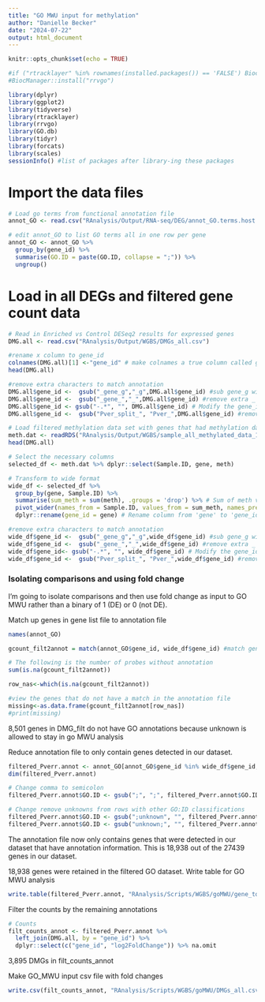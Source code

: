 ```yaml
---
title: "GO MWU input for methylation"
author: "Danielle Becker"
date: "2024-07-22"
output: html_document
---
```


```r
knitr::opts_chunk$set(echo = TRUE)
```

```r
#if ("rtracklayer" %in% rownames(installed.packages()) == 'FALSE') BiocManager::install("rtracklayer")
#BiocManager::install("rrvgo")

library(dplyr)
library(ggplot2)
library(tidyverse)
library(rtracklayer)
library(rrvgo)
library(GO.db)
library(tidyr)
library(forcats)
library(scales)
sessionInfo() #list of packages after library-ing these packages
```


# Import the data files 
```r
# Load go terms from functional annotation file
annot_GO <- read.csv("RAnalysis/Output/RNA-seq/DEG/annot_GO.terms.host.csv")[-1]

# edit annot_GO to list GO terms all in one row per gene
annot_GO <- annot_GO %>%
  group_by(gene_id) %>%
  summarise(GO.ID = paste(GO.ID, collapse = ";")) %>%
  ungroup()

```

# Load in all DEGs and filtered gene count data
```r
# Read in Enriched vs Control DESeq2 results for expressed genes 
DMG.all <- read.csv("RAnalysis/Output/WGBS/DMGs_all.csv")

#rename x column to gene_id
colnames(DMG.all)[1] <-"gene_id" # make colnames a true column called gene_id
head(DMG.all)

#remove extra characters to match annotation 
DMG.all$gene_id <-  gsub("_gene_g","_g",DMG.all$gene_id) #sub gene_g with _g
DMG.all$gene_id <-  gsub("_gene_","_",DMG.all$gene_id) #remove extra _
DMG.all$gene_id <- gsub("-.*", "", DMG.all$gene_id) # Modify the gene_id column to remove the dash and anything after it
DMG.all$gene_id <-  gsub("Pver_split_", "Pver_",DMG.all$gene_id) #remove the extra _gene_ after split

# Load filtered methylation data set with genes that had methylation data
meth.dat <- readRDS("RAnalysis/Output/WGBS/sample_all_methylated_data_10x.Rdata") #read in info
head(DMG.all)

# Select the necessary columns
selected_df <- meth.dat %>% dplyr::select(Sample.ID, gene, meth)

# Transform to wide format
wide_df <- selected_df %>%
  group_by(gene, Sample.ID) %>%
  summarise(sum_meth = sum(meth), .groups = 'drop') %>% # Sum of meth values for each gene per Sample.ID
  pivot_wider(names_from = Sample.ID, values_from = sum_meth, names_prefix = "Sample_") %>% # Convert to wide format
  dplyr::rename(gene_id = gene) # Rename column from 'gene' to 'gene_id'

#remove extra characters to match annotation 
wide_df$gene_id <-  gsub("_gene_g","_g",wide_df$gene_id) #sub gene_g with _g
wide_df$gene_id <-  gsub("_gene_","_",wide_df$gene_id) #remove extra _
wide_df$gene_id<- gsub("-.*", "", wide_df$gene_id) # Modify the gene_id column to remove the dash and anything after it
wide_df$gene_id <-  gsub("Pver_split_", "Pver_",wide_df$gene_id) #remove the extra _gene_ after split

```

### Isolating comparisons and using fold change 

I'm going to isolate comparisons and then use fold change as input to GO MWU rather than a binary of 1 (DE) or 0 (not DE). 

Match up genes in gene list file to annotation file
```r
names(annot_GO)

gcount_filt2annot = match(annot_GO$gene_id, wide_df$gene_id) #match genes in gcount_filt to annot_GO

# The following is the number of probes without annotation 
sum(is.na(gcount_filt2annot))

row_nas<-which(is.na(gcount_filt2annot))

#view the genes that do not have a match in the annotation file
missing<-as.data.frame(gcount_filt2annot[row_nas])
#print(missing)
```
8,501 genes in DMG_filt do not have GO annotations because unknown is allowed to stay in go MWU analysis

Reduce annotation file to only contain genes detected in our dataset.  
```r
filtered_Pverr.annot <- annot_GO[annot_GO$gene_id %in% wide_df$gene_id, ]
dim(filtered_Pverr.annot)

# Change comma to semicolon 
filtered_Pverr.annot$GO.ID <- gsub(";", ";", filtered_Pverr.annot$GO.ID)

# Change remove unknowns from rows with other GO:ID classifications
filtered_Pverr.annot$GO.ID <- gsub(";unknown", "", filtered_Pverr.annot$GO.ID)
filtered_Pverr.annot$GO.ID <- gsub("unknown;", "", filtered_Pverr.annot$GO.ID)

```

The annotation file now only contains genes that were detected in our dataset that have annotation information. This is 18,938 out of the 27439 genes in our dataset. 

18,938 genes were retained in the filtered GO dataset. Write table for GO MWU analysis 
```r
write.table(filtered_Pverr.annot, "RAnalysis/Scripts/WGBS/goMWU/gene_to_go_DB_DMG.tab",row.names = FALSE, sep = "\t", quote = FALSE)
```

Filter the counts by the remaining annotations 
```r
# Counts 
filt_counts_annot <- filtered_Pverr.annot %>%
  left_join(DMG.all, by = "gene_id") %>%
  dplyr::select(c("gene_id", "log2FoldChange")) %>% na.omit

```
3,895 DMGs in filt_counts_annot

Make GO_MWU input csv file with fold changes 
```r
write.csv(filt_counts_annot, "RAnalysis/Scripts/WGBS/goMWU/DMGs_all.csv", row.names = FALSE, quote = FALSE)
```


